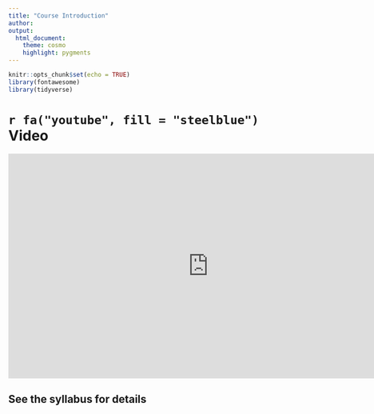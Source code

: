 ```yaml
---
title: "Course Introduction"
author:
output: 
  html_document:
    theme: cosmo
    highlight: pygments
---
```


```r
knitr::opts_chunk$set(echo = TRUE)
library(fontawesome)
library(tidyverse)
```

# `r fa("youtube", fill = "steelblue")` Video

<iframe width="800" height="450" src="https://www.youtube.com/embed/OwUFQPWY3j4" frameborder="0" allow="accelerometer; autoplay; encrypted-media; gyroscope; picture-in-picture" allowfullscreen data-external="1"></iframe>  

## See the syllabus for details
